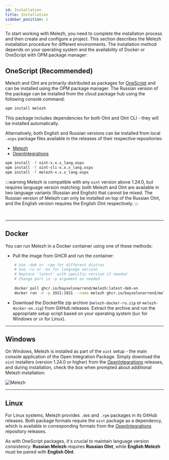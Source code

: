 ```yaml
---
id: Installation
title: Installation
sidebar_position: 1
---
```


To start working with Melezh, you need to complete the installation process and then create and configure a project. This section describes the Melezh installation procedure for different environments. The installation method depends on your operating system and the availability of Docker or OneScript with OPM package manager:

## OneScript (Recommended)

Melezh and OInt are primarily distributed as packages for [OneScript](https://github.com/EvilBeaver/OneScript) and can be installed using the OPM package manager. The Russian version of the package can be installed from the cloud package hub using the following console command:

```bash
opm install melezh
```

This package includes dependencies for both OInt and OInt CLI - they will be installed automatically.

Alternatively, both English and Russian versions can be installed from local `.ospx` package files available in the releases of their respective repositories:
- [Melezh](https://github.com/Bayselonarrend/OpenIntegrations)
- [OpenIntegrations](https://github.com/Bayselonarrend/OpenIntegrations)

```bash
opm install -f oint-x.x.x_lang.ospx
opm install -f oint-cli-x.x.x_lang.ospx
opm install -f melezh-x.x.x_lang.ospx
```

:::warning
Melezh is compatible with any `oint` version above 1.24.0, but requires language version matching: both Melezh and OInt are available in two language variants (Russian and English) that cannot be mixed. The Russian version of Melezh can only be installed on top of the Russian OInt, and the English version requires the English OInt respectively.
:::

<br/><hr/>


## Docker 

You can run Melezh in a Docker container using one of these methods:

+ Pull the image from GHCR and run the container:

```bash
    # Use -deb or -rpm for different distros
    # Use -ru or -en for language version
    # Replace 'latest' with specific version if needed
    # Change port in -p argument as needed
    
    docker pull ghcr.io/bayselonarrend/melezh:latest-deb-en
    docker run -d -p 1921:1921 --name melezh ghcr.io/bayselonarrend/melezh:latest-deb-en
```

+ Download the Dockerfile zip archive (`melezh-docker-ru.zip` or `melezh-docker-en.zip`) from GitHub releases. Extract the archive and run the appropriate setup script based on your operating system (`bat` for Windows or `sh` for Linux).

<hr/>

## Windows

On Windows, Melezh is installed as part of the `oint` setup - the main console application of the Open Integration Package. Simply download the `oint` installers (version 1.24.0 or higher) from the [OpenIntegrations](https://github.com/Bayselonarrend/OpenIntegrations) releases, and during installation, check the box when prompted about additional Melezh installation:

![Melezh](../../../../static/img/Docs/Melezh/en/1.png)

<hr/>

## Linux

For Linux systems, Melezh provides `.deb` and `.rpm` packages in its GitHub releases. Both package formats require the `oint` package as a dependency, which is available in corresponding formats from the [OpenIntegrations](https://github.com/Bayselonarrend/OpenIntegrations) repository releases.

As with OneScript packages, it's crucial to maintain language version consistency: **Russian Melezh** requires **Russian OInt**, while **English Melezh** must be paired with **English OInt**.